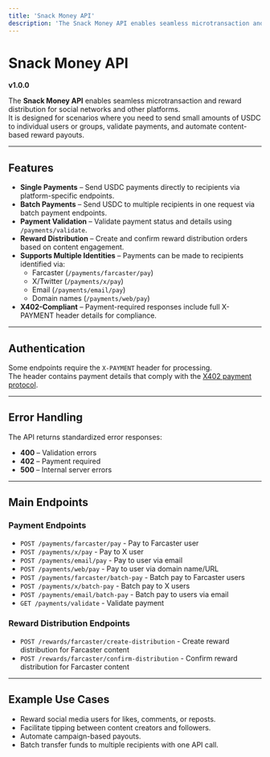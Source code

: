 ```yaml
---
title: 'Snack Money API'
description: 'The Snack Money API enables seamless microtransaction and reward distribution for social networks and other platforms.'
---
```


# Snack Money API
**v1.0.0**

The **Snack Money API** enables seamless microtransaction and reward distribution for social networks and other platforms.  
It is designed for scenarios where you need to send small amounts of USDC to individual users or groups, validate payments, and automate content-based reward payouts.

---

## Features

- **Single Payments** – Send USDC payments directly to recipients via platform-specific endpoints.
- **Batch Payments** – Send USDC to multiple recipients in one request via batch payment endpoints.
- **Payment Validation** – Validate payment status and details using `/payments/validate`.
- **Reward Distribution** – Create and confirm reward distribution orders based on content engagement.
- **Supports Multiple Identities** – Payments can be made to recipients identified via:
  - Farcaster (`/payments/farcaster/pay`)
  - X/Twitter (`/payments/x/pay`)
  - Email (`/payments/email/pay`)
  - Domain names (`/payments/web/pay`)
- **X402-Compliant** – Payment-required responses include full X-PAYMENT header details for compliance.

---

## Authentication

Some endpoints require the `X-PAYMENT` header for processing.  
The header contains payment details that comply with the [X402 payment protocol](https://x402.org/).

---

## Error Handling

The API returns standardized error responses:
- **400** – Validation errors
- **402** – Payment required
- **500** – Internal server errors

---

## Main Endpoints

### Payment Endpoints
- `POST /payments/farcaster/pay` - Pay to Farcaster user
- `POST /payments/x/pay` - Pay to X user
- `POST /payments/email/pay` - Pay to user via email
- `POST /payments/web/pay` - Pay to user via domain name/URL
- `POST /payments/farcaster/batch-pay` - Batch pay to Farcaster users
- `POST /payments/x/batch-pay` - Batch pay to X users
- `POST /payments/email/batch-pay` - Batch pay to users via email
- `GET /payments/validate` - Validate payment

### Reward Distribution Endpoints
- `POST /rewards/farcaster/create-distribution` - Create reward distribution for Farcaster content
- `POST /rewards/farcaster/confirm-distribution` - Confirm reward distribution for Farcaster content

---

## Example Use Cases

- Reward social media users for likes, comments, or reposts.
- Facilitate tipping between content creators and followers.
- Automate campaign-based payouts.
- Batch transfer funds to multiple recipients with one API call.
